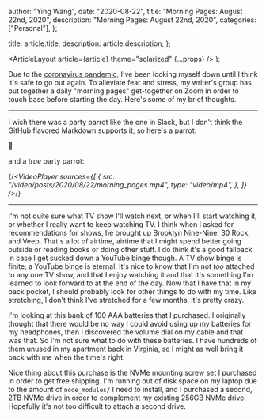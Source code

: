 
  author: "Ying Wang",
  date: "2020-08-22",
  title: "Morning Pages: August 22nd, 2020",
  description: "Morning Pages: August 22nd, 2020",
  categories: ["Personal"],
};

  title: article.title,
  description: article.description,
};

  <ArticleLayout article={article} theme="solarized" {...props} />
);

Due to the [coronavirus
pandemic](https://en.wikipedia.org/wiki/2019-20_coronavirus_pandemic), I've been
locking myself down until I think it's safe to go out again. To alleviate fear
and stress, my writer's group has put together a daily "morning pages"
get-together on Zoom in order to touch base before starting the day. Here's some
of my brief thoughts.

---

I wish there was a party parrot like the one in Slack, but I don't think the
GitHub flavored Markdown supports it, so here's a parrot:

:parrot:

and a _true_ party parrot:

{/*<VideoPlayer
  sources={[
    {
      src: "/video/posts/2020/08/22/morning_pages.mp4",
      type: "video/mp4",
    },
  ]}
/>*/}

---

I'm not quite sure what TV show I'll watch next, or when I'll start watching it,
or whether I really want to keep watching TV. I think when I asked for
recommendations for shows, he brought up Brooklyn Nine-Nine, 30 Rock, and Veep.
That's a lot of airtime, airtime that I might spend better going outside or
reading books or doing other stuff. I do think it's a good fallback in case I
get sucked down a YouTube binge though. A TV show binge is finite; a YouTube
binge is eternal. It's nice to know that I'm not _too_ attached to any one TV
show, and that I enjoy watching it and that it's something I'm learned to look
forward to at the end of the day. Now that I have that in my back pocket, I
should probably look for other things to do with my time. Like stretching, I
don't think I've stretched for a few months, it's pretty crazy.

I'm looking at this bank of 100 AAA batteries that I purchased. I originally
thought that there would be no way I could avoid using up my batteries for my
headphones, then I discovered the volume dial on my cable and that was that. So
I'm not sure what to do with these batteries. I have hundreds of them unused in
my apartment back in Virginia, so I might as well bring it back with me when the
time's right.

Nice thing about this purchase is the NVMe mounting screw set I purchased in
order to get free shipping. I'm running out of disk space on my laptop due to
the amount of `node_modules/` I need to install, and I purchased a second, 2TB
NVMe drive in order to complement my existing 256GB NVMe drive. Hopefully it's
not too difficult to attach a second drive.
